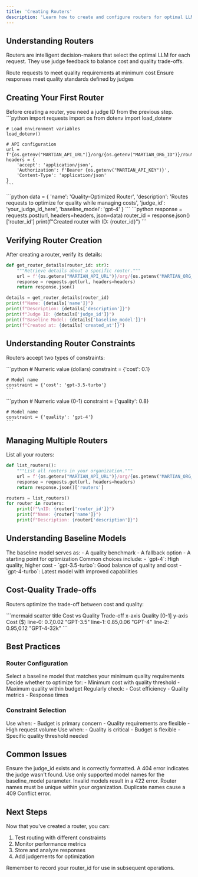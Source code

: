```yaml
---
title: 'Creating Routers'
description: 'Learn how to create and configure routers for optimal LLM selection'
---
```


## Understanding Routers

Routers are intelligent decision-makers that select the optimal LLM for each request. They use judge feedback to balance cost and quality trade-offs.

<CardGroup cols={2}>
  <Card title="Cost Optimization" icon="money-bill">
    Route requests to meet quality requirements at minimum cost
  </Card>
  <Card title="Quality Control" icon="star">
    Ensure responses meet quality standards defined by judges
  </Card>
</CardGroup>

## Creating Your First Router

<Note>
  Before creating a router, you need a judge ID from the previous step.
</Note>

<Steps>
  <Step title="Initialize Router Creation">
    ```python
    import requests
    import os
    from dotenv import load_dotenv

    # Load environment variables
    load_dotenv()

    # API configuration
    url = f'{os.getenv("MARTIAN_API_URL")}/org/{os.getenv("MARTIAN_ORG_ID")}/routers'
    headers = {
        'accept': 'application/json',
        'Authorization': f'Bearer {os.getenv("MARTIAN_API_KEY")}',
        'Content-Type': 'application/json'
    }
    ```
  </Step>
  <Step title="Define Router Parameters">
    ```python
    data = {
        'name': 'Quality-Optimized Router',
        'description': 'Routes requests to optimize for quality while managing costs',
        'judge_id': 'your_judge_id_here',
        'baseline_model': 'gpt-4'
    }
    ```
  </Step>
  <Step title="Create Router">
    ```python
    response = requests.post(url, headers=headers, json=data)
    router_id = response.json()['router_id']
    print(f"Created router with ID: {router_id}")
    ```
  </Step>
</Steps>

## Verifying Router Creation

After creating a router, verify its details:

```python
def get_router_details(router_id: str):
    """Retrieve details about a specific router."""
    url = f'{os.getenv("MARTIAN_API_URL")}/org/{os.getenv("MARTIAN_ORG_ID")}/routers/{router_id}'
    response = requests.get(url, headers=headers)
    return response.json()

details = get_router_details(router_id)
print(f"Name: {details['name']}")
print(f"Description: {details['description']}")
print(f"Judge ID: {details['judge_id']}")
print(f"Baseline Model: {details['baseline_model']}")
print(f"Created at: {details['created_at']}")
```

## Understanding Router Constraints

Routers accept two types of constraints:

<CardGroup cols={2}>
  <Card title="Cost Constraints" icon="dollar-sign">
    ```python
    # Numeric value (dollars)
    constraint = {'cost': 0.1}
    
    # Model name
    constraint = {'cost': 'gpt-3.5-turbo'}
    ```
  </Card>
  <Card title="Quality Constraints" icon="chart-line">
    ```python
    # Numeric value (0-1)
    constraint = {'quality': 0.8}
    
    # Model name
    constraint = {'quality': 'gpt-4'}
    ```
  </Card>
</CardGroup>

## Managing Multiple Routers

List all your routers:

```python
def list_routers():
    """List all routers in your organization."""
    url = f'{os.getenv("MARTIAN_API_URL")}/org/{os.getenv("MARTIAN_ORG_ID")}/routers'
    response = requests.get(url, headers=headers)
    return response.json()['routers']

routers = list_routers()
for router in routers:
    print(f"\nID: {router['router_id']}")
    print(f"Name: {router['name']}")
    print(f"Description: {router['description']}")
```

## Understanding Baseline Models

<AccordionGroup>
  <Accordion title="What is a Baseline Model?">
    The baseline model serves as:
    - A quality benchmark
    - A fallback option
    - A starting point for optimization
  </Accordion>
  <Accordion title="Choosing a Baseline">
    Common choices include:
    - `gpt-4`: High quality, higher cost
    - `gpt-3.5-turbo`: Good balance of quality and cost
    - `gpt-4-turbo`: Latest model with improved capabilities
  </Accordion>
</AccordionGroup>

## Cost-Quality Trade-offs

Routers optimize the trade-off between cost and quality:

<Frame>
  ```mermaid
  scatter
    title Cost vs Quality Trade-off
    x-axis Quality [0-1]
    y-axis Cost ($)
    line-0: 0.7,0.02 "GPT-3.5"
    line-1: 0.85,0.06 "GPT-4"
    line-2: 0.95,0.12 "GPT-4-32k"
  ```
</Frame>

## Best Practices

### Router Configuration

<Steps>
  <Step title="Choose Appropriate Baseline">
    Select a baseline model that matches your minimum quality requirements
  </Step>
  <Step title="Define Clear Objectives">
    Decide whether to optimize for:
    - Minimum cost with quality threshold
    - Maximum quality within budget
  </Step>
  <Step title="Monitor Performance">
    Regularly check:
    - Cost efficiency
    - Quality metrics
    - Response times
  </Step>
</Steps>

### Constraint Selection

<CardGroup cols={2}>
  <Card title="Cost-Based Routing" icon="money-bill-trend-up">
    Use when:
    - Budget is primary concern
    - Quality requirements are flexible
    - High request volume
  </Card>
  <Card title="Quality-Based Routing" icon="ranking-star">
    Use when:
    - Quality is critical
    - Budget is flexible
    - Specific quality threshold needed
  </Card>
</CardGroup>

## Common Issues

<AccordionGroup>
  <Accordion title="Invalid Judge ID">
    Ensure the judge_id exists and is correctly formatted. A 404 error indicates the judge wasn't found.
  </Accordion>
  <Accordion title="Invalid Baseline Model">
    Use only supported model names for the baseline_model parameter. Invalid models result in a 422 error.
  </Accordion>
  <Accordion title="Duplicate Names">
    Router names must be unique within your organization. Duplicate names cause a 409 Conflict error.
  </Accordion>
</AccordionGroup>

## Next Steps

Now that you've created a router, you can:
1. Test routing with different constraints
2. Monitor performance metrics
3. Store and analyze responses
4. Add judgements for optimization

<Note>
  Remember to record your router_id for use in subsequent operations.
</Note>